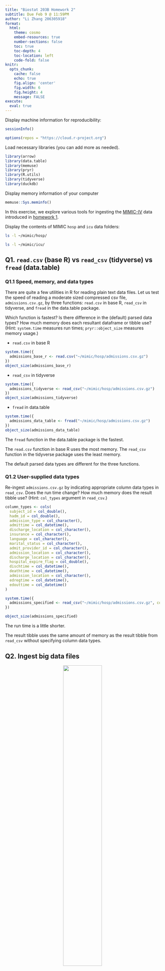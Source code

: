 ```yaml
---
title: "Biostat 203B Homework 2"
subtitle: Due Feb 9 @ 11:59PM
author: "Li Zhang 206305918"
format:
  html:
    theme: cosmo
    embed-resources: true
    number-sections: false
    toc: true
    toc-depth: 4
    toc-location: left
    code-fold: false
knitr:
  opts_chunk: 
    cache: false    
    echo: true
    fig.align: 'center'
    fig.width: 6
    fig.height: 4
    message: FALSE
execute:
  eval: true    
---
```


Display machine information for reproducibility:
```r
sessionInfo()
```
```r
options(repos = "https://cloud.r-project.org")
```
Load necessary libraries (you can add more as needed).
```r
library(arrow)
library(data.table)
library(memuse)
library(pryr)
library(R.utils)
library(tidyverse)
library(duckdb)
```

Display memory information of your computer
```r
memuse::Sys.meminfo()
```

In this exercise, we explore various tools for ingesting the [MIMIC-IV](https://mimic.mit.edu/docs/iv/) data introduced in [homework 1](https://ucla-biostat-203b.github.io/2024winter/hw/hw1/hw1.html).

Display the contents of MIMIC `hosp` and `icu` data folders:

```bash
ls -l ~/mimic/hosp/
```

```bash
ls -l ~/mimic/icu/
```

## Q1. `read.csv` (base R) vs `read_csv` (tidyverse) vs `fread` (data.table)

### Q1.1 Speed, memory, and data types

There are quite a few utilities in R for reading plain text data files. Let us test the speed of reading a moderate sized compressed csv file, `admissions.csv.gz`, by three functions: `read.csv` in base R, `read_csv` in tidyverse, and `fread` in the data.table package.

Which function is fastest? Is there difference in the (default) parsed data types? How much memory does each resultant dataframe or tibble use? (Hint: `system.time` measures run times; `pryr::object_size` measures memory usage.) 

- `read.csv` in base R
```r
system.time({
  admissions_base_r <- read.csv("~/mimic/hosp/admissions.csv.gz")
})
object_size(admissions_base_r)
```
- `read_csv` in tidyverse
```r
system.time({
  admissions_tidyverse <- read_csv("~/mimic/hosp/admissions.csv.gz")
})
object_size(admissions_tidyverse)
```
- `fread` in data.table
```r
system.time({
  admissions_data_table <- fread("~/mimic/hosp/admissions.csv.gz")
})
object_size(admissions_data_table)
```
The `fread` function in the data.table package is the fastest. 

The `read.csv` function in base R uses the most memory. The `read_csv` function in the tidyverse package uses the least memory.

The default parsed data types are different for the three functions. 

### Q1.2 User-supplied data types

Re-ingest `admissions.csv.gz` by indicating appropriate column data types in `read_csv`. Does the run time change? How much memory does the result tibble use? (Hint: `col_types` argument in `read_csv`.)

```r
column_types <- cols(
  subject_id = col_double(),
  hadm_id = col_double(),
  admission_type = col_character(),
  admittime = col_datetime(),
  discharge_location = col_character(),
  insurance = col_character(),
  language = col_character(),
  marital_status = col_character(),
  admit_provider_id = col_character(),
  admission_location = col_character(),
  discharge_location = col_character(),
  hospital_expire_flag = col_double(),
  dischtime = col_datetime(),
  deathtime = col_datetime(),
  admission_location = col_character(),
  edregtime = col_datetime(),
  edouttime = col_datetime()
)

system.time({
  admissions_specified <- read_csv("~/mimic/hosp/admissions.csv.gz", col_types = column_types)
})

object_size(admissions_specified)
```

The run time is a little shorter. 

The result tibble uses the same amount of memory as the result tibble from `read_csv` without specifying column data types.

## Q2. Ingest big data files

<p align="center">
  <img src="./bigfile.png" width="50%">
</p>

Let us focus on a bigger file, `labevents.csv.gz`, which is about 125x bigger than `admissions.csv.gz`.
```bash
ls -l ~/mimic/hosp/labevents.csv.gz
```
Display the first 10 lines of this file.
```bash
zcat < ~/mimic/hosp/labevents.csv.gz | head -10
```

### Q2.1 Ingest `labevents.csv.gz` by `read_csv`

<p align="center">
  <img src="./readr_logo.png" width="20%">
</p>

Try to ingest `labevents.csv.gz` using `read_csv`. What happens? If it takes more than 5 minutes on your computer, then abort the program and report your findings. 

```r
eval = FALSE
system.time({
  labevents <- read_csv("~/mimic/hosp/labevents.csv.gz")
})
```

It takes more than 5 minutes to ingest `labevents.csv.gz` using `read_csv`.

### Q2.2 Ingest selected columns of `labevents.csv.gz` by `read_csv`

Try to ingest only columns `subject_id`, `itemid`, `charttime`, and `valuenum` in `labevents.csv.gz` using `read_csv`.  Does this solve the ingestion issue? (Hint: `col_select` argument in `read_csv`.)

```r
library(readr)

file_path <- "~/mimic/hosp/labevents.csv.gz"
columns_to_select <- c("subject_id", "itemid", "charttime", "valuenum")
labevents_data <- read_csv(file_path, col_select = cols_only(columns_to_select))
str(labevents_data)
```


### Q2.3 Ingest subset of `labevents.csv.gz`

<p align="center">
  <img src="./linux_logo.png" width="20%">
</p>

Our first strategy to handle this big data file is to make a subset of the `labevents` data.  Read the [MIMIC documentation](https://mimic.mit.edu/docs/iv/modules/hosp/labevents/) for the content in data file `labevents.csv`.

In later exercises, we will only be interested in the following lab items: creatinine (50912), potassium (50971), sodium (50983), chloride (50902), bicarbonate (50882), hematocrit (51221), white blood cell count (51301), and glucose (50931) and the following columns: `subject_id`, `itemid`, `charttime`, `valuenum`. Write a Bash command to extract these columns and rows from `labevents.csv.gz` and save the result to a new file `labevents_filtered.csv.gz` in the current working directory. (Hint: use `zcat <` to pipe the output of `labevents.csv.gz` to `awk` and then to `gzip` to compress the output. To save render time, put `#| eval: false` at the beginning of this code chunk.)

Display the first 10 lines of the new file `labevents_filtered.csv.gz`. How many lines are in this new file? How long does it take `read_csv` to ingest `labevents_filtered.csv.gz`?

```bash
#| eval: false
zcat < ~/mimic/hosp/labevents.csv.gz | 
awk -F, 'BEGIN {OFS=","} {if ($5 == 50912 || $5 == 50971 || $5 == 50983 || $5 == 50902 || $5 == 50882 || $5 == 51221 || $5 == 51301 || $5 == 50931) print $2,$5,$7,$10}' | 
gzip > labevents_filtered.csv.gz
```

```bash
zcat < labevents_filtered.csv.gz | head -10
zcat < labevents_filtered.csv.gz | wc -l
```

```r
system.time({
  labevents_filtered <- read_csv("labevents_filtered.csv.gz")
})
```

### Q2.4 Ingest `labevents.csv` by Apache Arrow

<p align="center">
  <img src="./arrow_logo.png" width="30%">
</p>

Our second strategy is to use [Apache Arrow](https://arrow.apache.org/) for larger-than-memory data analytics. Unfortunately Arrow does not work with gz files directly. First decompress `labevents.csv.gz` to `labevents.csv` and put it in the current working directory. To save render time, put `#| eval: false` at the beginning of this code chunk.

Then use [`arrow::open_dataset`](https://arrow.apache.org/docs/r/reference/open_dataset.html) to ingest `labevents.csv`, select columns, and filter `itemid` as in Q2.3. How long does the ingest+select+filter process take? Display the number of rows and the first 10 rows of the result tibble, and make sure they match those in Q2.3. (Hint: use `dplyr` verbs for selecting columns and filtering rows.)

Write a few sentences to explain what is Apache Arrow. Imagine you want to explain it to a layman in an elevator. 

```bash
#| eval: false
gzip -d -c ~/mimic/hosp/labevents.csv.gz > /Users/zhangli/203b_hw_new/hw2/labevents.csv
```

```r
start_time <- Sys.time()
labevents_dataset <- arrow::open_dataset("labevents.csv", format = "csv")
filtered_data <- labevents_dataset %>%
  filter(itemid %in% c(50912, 50971, 50983, 50902, 50882, 51221, 51301, 50931)) %>%
  select(subject_id, itemid, charttime, valuenum)
end_time <- Sys.time()
time_take <- end_time - start_time
cat("Time taken to ingest, select, and filter:", time_take, "s\n")
cat("Number of rows:", nrow(filtered_data), "\n")
```

The number of rows and the first 10 rows of the result tibble match those in Q2.3.

Apache Arrow helps computers handle really big data faster and more smoothly.

Imagine you have a huge amount of data, much more than your computer's memory can handle at once. Apache Arrow is like a smart system that helps break down this massive data into smaller, more manageable pieces. These smaller pieces are organized in a way that makes it easy for different programs or systems to work with them efficiently, like having a well-organized library where you can quickly find and borrow the books you need without searching through endless shelves.


### Q2.5 Compress `labevents.csv` to Parquet format and ingest/select/filter

<p align="center">
  <img src="./parquet_logo.png" width="30%">
</p>

Re-write the csv file `labevents.csv` in the binary Parquet format (Hint: [`arrow::write_dataset`](https://arrow.apache.org/docs/r/reference/write_dataset.html).) How large is the Parquet file(s)? How long does the ingest+select+filter process of the Parquet file(s) take? Display the number of rows and the first 10 rows of the result tibble and make sure they match those in Q2.3. (Hint: use `dplyr` verbs for selecting columns and filtering rows.)

Write a few sentences to explain what is the Parquet format. Imagine you want to explain it to a layman in an elevator.

```r
arrow::write_dataset(labevents_dataset, "labevents.parquet")

parquet_size <- file.size("labevents.parquet")
cat("Size of the Parquet file(s):", parquet_size, "bytes\n")

start_time_parquet <- Sys.time() 
lab_events_parquet <- arrow::open_dataset("labevents.parquet")
filtered_lab_events_parquet <- lab_events_parquet %>%
  dplyr::filter(itemid %in% c(50912, 50971, 50983, 50902, 50882, 51221, 51301, 50931)) %>%
  dplyr::select(subject_id, itemid, charttime, valuenum)
end_time_parquet <- Sys.time()
process_time_parquet <- end_time_parquet - start_time_parquet
cat("Time taken to ingest, select, and filter Parquet file(s):", process_time_parquet, "s\n")

num_rows_parquet <- nrow(filtered_lab_events_parquet)
cat("Number of rows in Parquet file(s):", num_rows_parquet, "\n")
```

```r
head(filtered_lab_events_parquet, 10)
```

The Parquet format is a columnar storage format that is optimized for reading and writing large datasets. It is designed to be efficient for both read and write operations. 

Think of Parquet as a clever way to store this data, almost like how a skilled carpenter organizes wood. Parquet breaks down your dataset into smaller, manageable 'chunks' and stores them in a highly efficient manner. It's like having special compartments in a storage room where each compartment holds a portion of your data neatly arranged for easy access. Because of its smart organization, Parquet not only saves space but also makes it lightning-fast to retrieve specific pieces of data when needed.


### Q2.6 DuckDB

<p align="center">
  <img src="./duckdb_logo.png" width="20%">
</p>

Ingest the Parquet file, convert it to a DuckDB table by [`arrow::to_duckdb`](https://arrow.apache.org/docs/r/reference/to_duckdb.html), select columns, and filter rows as in Q2.5. How long does the ingest+convert+select+filter process take? Display the number of rows and the first 10 rows of the result tibble and make sure they match those in Q2.3. (Hint: use `dplyr` verbs for selecting columns and filtering rows.)

Write a few sentences to explain what is DuckDB. Imagine you want to explain it to a layman in an elevator.

```r
# Ingest the Parquet file
start_time_duckdb <- Sys.time()  
lab_events_duckdb <- arrow::open_dataset("labevents.parquet")

# Convert to DuckDB table
lab_events_duckdb_table <- arrow::to_duckdb(lab_events_duckdb)

# Select columns and filter rows based on itemid
filtered_lab_events_duckdb <- lab_events_duckdb_table %>%
  dplyr::filter(itemid %in% c(50912, 50971, 50983, 50902, 50882, 51221, 51301, 50931)) %>%
  dplyr::select(subject_id, itemid, charttime, valuenum)

# Time measurement
end_time_duckdb <- Sys.time()
process_time_duckdb <- end_time_duckdb - start_time_duckdb
cat("Time taken to ingest, convert, select, and filter DuckDB table:", process_time_duckdb, "s\n")

# Display the number of rows
filtered_lab_events_df <- as.data.frame(filtered_lab_events_duckdb)
num_rows_df <- nrow(filtered_lab_events_df)
cat("Number of rows in DuckDB table (converted to data frame):", num_rows_df, "\n")

# Display the first 10 rows
head(filtered_lab_events_duckdb, 10)
```

DuckDB is an in-memory analytical database that is designed to be highly efficient for both read and write operations. 

It's designed to be fast and efficient, capable of handling large datasets with ease. Imagine if you have a bunch of files scattered all over your desk, DuckDB helps neatly arrange them into folders and drawers, making it easier for you to find what you need without wasting time.So, in simple terms, DuckDB is a powerful tool that helps computers manage and process data efficiently.

## Q3. Ingest and filter `chartevents.csv.gz`

[`chartevents.csv.gz`](https://mimic.mit.edu/docs/iv/modules/icu/chartevents/) contains all the charted data available for a patient. During their ICU stay, the primary repository of a patient’s information is their electronic chart. The `itemid` variable indicates a single measurement type in the database. The `value` variable is the value measured for `itemid`. The first 10 lines of `chartevents.csv.gz` are
```bash
zcat < ~/mimic/icu/chartevents.csv.gz | head -10
```
[`d_items.csv.gz`](https://mimic.mit.edu/docs/iv/modules/icu/d_items/) is the dictionary for the `itemid` in `chartevents.csv.gz`.
```bash
zcat < ~/mimic/icu/d_items.csv.gz | head -10
```
In later exercises, we are interested in the vitals for ICU patients: heart rate (220045), mean non-invasive blood pressure (220181), systolic non-invasive blood pressure (220179), body temperature in Fahrenheit (223761), and respiratory rate (220210). Retrieve a subset of `chartevents.csv.gz` only containing these items, using the favorite method you learnt in Q2. 

Document the steps and show code. Display the number of rows and the first 10 rows of the result tibble.

```bash
#| eval: false
gzip -d -c ~/mimic/icu/chartevents.csv.gz > /Users/zhangli/203b_hw_new/hw2/chartevents.csv

```

```r
chartevents_dataset <- arrow::open_dataset("chartevents.csv", format = "csv")

arrow::write_dataset(chartevents_dataset, "chartevents.parquet")


parquet_size_chart <- file.size("chartevents.parquet")zu
cat("Size of the Parquet file(s):", parquet_size_chart, "bytes\n")


start_time_parquet <- Sys.time() 
filtered_chartevents_parquet <- chartevents_parquet %>%
  dplyr::filter(itemid %in% c(220045, 220181, 220179, 223761, 220210))

end_time_parquet <- Sys.time()
process_time_parquet <- end_time_parquet - start_time_parquet
cat("Time taken to ingest, select, and filter Parquet file(s):", process_time_parquet, "s\n")

num_rows_parquet <- nrow(filtered_chartevents_parquet)
cat("Number of rows in Parquet file(s):", num_rows_parquet, "\n")
```






